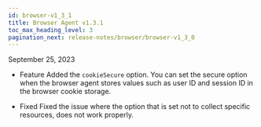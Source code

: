 ```yaml
---
id: browser-v1_3_1
title: Browser Agent v1.3.1
toc_max_heading_level: 3
pagination_next: release-notes/browser/browser-v1_3_0
---
```


September 25, 2023

-   <Status>Feature</Status> Added the <code>cookieSecure</code> option. You can set the secure option when the browser agent stores values such as user ID and session ID in the browser cookie storage.

-   <Status>Fixed</Status> Fixed the issue where the option that is set not to collect specific resources, does not work properly.
